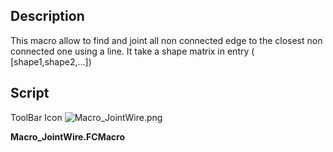 <languages/>
<translate>
<!--T:4-->
{{VeryImportantMessage|!!! This macro needs to be corrected. !!!}}

<!--T:1-->
{{Macro
|Name=JointWire
|Icon=Macro_JointWire.png
|Description={{ColoredText|#ff0000|!!! This macro needs to be corrected. !!!}}<br/>This macro allow to find and joint all non connected edge to the closest non connected one using a line. It take a shape matrix in entry ([shape1, shape2, ...])
|Author=Tremblou
|Version=1.0
|Date=2011-08-24
|FCVersion=All
|Download=[https://wiki.freecad.org/images/b/bb/Macro_JointWire.png ToolBar Icon]
}}

==Description== <!--T:2-->
This macro allow to find and joint all non connected edge to the closest non connected one using a line. It take a shape matrix in entry ( [shape1,shape2,...])

==Script== <!--T:3-->

<!--T:5-->
ToolBar Icon [[Image:Macro_JointWire.png]]
</translate>

'''Macro_JointWire.FCMacro'''

{{MacroCode|code=

 def findWires(edges):
    def verts(shape):
                return [shape.Vertexes[0].Point,shape.Vertexes[-1].Point]
        def group(shapes):
                shapesIn = shapes[:]
                pointTst = []
        pointOut =[]
        for s in shapesIn :
            pointTst=pointTst+[s.Vertexes[0].Point]
            pointTst=pointTst+[s.Vertexes[-1].Point]
        print pointTst               
        changed = False
                for s in shapesIn:
                        if len(s.Vertexes) < 2:
                print "one vertex, its a circle, just add"
                        else:                             
                                for v in verts(s):
                    twoDot=0
                                        for vv in pointTst:
                                                if v == vv:
                            twoDot=twoDot+1                           
                        if v==vv and twoDot==2 :                   
                            changed = True
                            print "found matching vert"
                            break
                                    if twoDot<2:
                        print "didn't find any matching vert..."
                        pointOut.append(v)
         print "Dots non connected", pointOut
                return(changed,pointOut)
    def joint(point):
        for p in range(len(point)/2) :
            print point
            deltI=Part.Vertex(100,100,100).Point
            pos=1
            for pp in range(len(point)-1) :
                print "position:",pp+1
                if len(point)-1>1:
                    deltN=(point[0]-point[pp+1])
                    if deltN.Length<deltI.Length:
                        deltI=deltN
                        pos=pp+1
                        print "changement",pos
                else:
                    pos=1   
            print "points a joindre",point[0],point[pos]
            if point[0]!=point[pos]:
                Part.show(Part.makePolygon([point[0],point[pos]]))
            else:
                print "WARNING les points ont la meme valeurs "
            point.pop(0)
            point.pop(pos-1)
        point=0 #to have a return normally void
        return(point)
    working = True
        edgeSet = edges
    result = group(edgeSet)
        working = result[0]
        edgeSet = result[1]
    joint(result[1])
        return result[1]

}}
{{clear}}